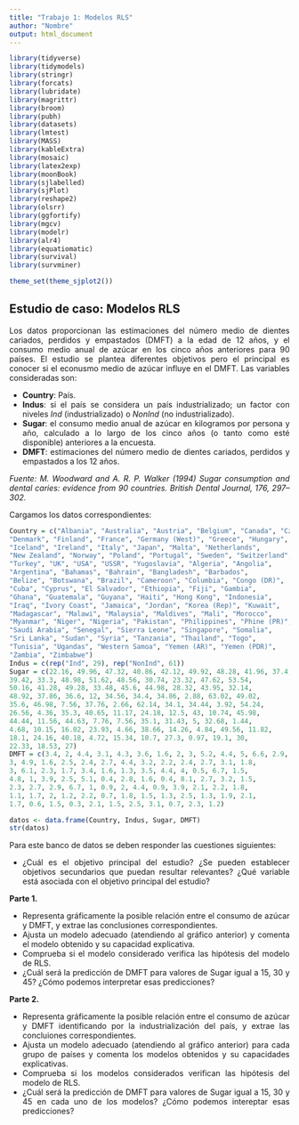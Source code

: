 ```yaml
---
title: "Trabajo 1: Modelos RLS"
author: "Nombre"
output: html_document
---
```


```r
library(tidyverse)
library(tidymodels)
library(stringr)
library(forcats)
library(lubridate)
library(magrittr)
library(broom)
library(pubh)
library(datasets)
library(lmtest)
library(MASS)
library(kableExtra)
library(mosaic)
library(latex2exp)
library(moonBook)
library(sjlabelled)
library(sjPlot)
library(reshape2)
library(olsrr)
library(ggfortify)
library(mgcv)
library(modelr)
library(alr4)
library(equatiomatic) 
library(survival)
library(survminer)

theme_set(theme_sjplot2())

```

::: {style="text-align: justify"}
# Estudio de caso: Modelos RLS

Los datos proporcionan las estimaciones del número medio de dientes cariados, perdidos y empastados (DMFT) a la edad de 12 años, y el consumo medio anual de azúcar en los cinco años anteriores para 90 países. El estudio se plantea diferentes objetivos pero el principal es conocer si el econusmo medio de azúcar influye en el DMFT. Las variables consideradas son:

-   **Country**: País.
-   **Indus**: si el país se considera un país industrializado; un factor con niveles *Ind* (industrializado) o *NonInd* (no industrializado).
-   **Sugar**: el consumo medio anual de azúcar en kilogramos por persona y año, calculado a lo largo de los cinco años (o tanto como esté disponible) anteriores a la encuesta.
-   **DMFT**: estimaciones del número medio de dientes cariados, perdidos y empastados a los 12 años.

*Fuente: M. Woodward and A. R. P. Walker (1994) Sugar consumption and dental caries: evidence from 90 countries. British Dental Journal, 176, 297--302.*

Cargamos los datos correspondientes:
:::

```r
Country = c("Albania", "Australia", "Austria", "Belgium", "Canada", "Czechoslovakia", 
"Denmark", "Finland", "France", "Germany (West)", "Greece", "Hungary", 
"Iceland", "Ireland", "Italy", "Japan", "Malta", "Netherlands", 
"New Zealand", "Norway", "Poland", "Portugal", "Sweden", "Switzerland", 
"Turkey", "UK", "USA", "USSR", "Yugoslavia", "Algeria", "Angolia", 
"Argentina", "Bahamas", "Bahrain", "Bangladesh", "Barbados", 
"Belize", "Botswana", "Brazil", "Cameroon", "Columbia", "Congo (DR)", 
"Cuba", "Cyprus", "El Salvador", "Ethiopia", "Fiji", "Gambia", 
"Ghana", "Guatemala", "Guyana", "Haiti", "Hong Kong", "Indonesia", 
"Iraq", "Ivory Coast", "Jamaica", "Jordan", "Korea (Rep)", "Kuwait", 
"Madagascar", "Malawi", "Malaysia", "Maldives", "Mali", "Morocco", 
"Myanmar", "Niger", "Nigeria", "Pakistan", "Philippines", "Phine (PR)", 
"Saudi Arabia", "Senegal", "Sierra Leone", "Singapore", "Somalia", 
"Sri Lanka", "Sudan", "Syria", "Tanzania", "Thailand", "Togo", 
"Tunisia", "Ugandas", "Western Samoa", "Yemen (AR)", "Yemen (PDR)", 
"Zambia", "Zimbabwe")
Indus = c(rep("Ind", 29), rep("NonInd", 61))
Sugar = c(22.16, 49.96, 47.32, 40.86, 42.12, 49.92, 48.28, 41.96, 37.4, 
39.42, 33.3, 48.98, 51.62, 48.56, 30.74, 23.32, 47.62, 53.54, 
50.16, 41.28, 49.28, 33.48, 45.6, 44.98, 28.32, 43.95, 32.14, 
48.92, 37.86, 36.6, 12, 34.56, 34.4, 34.86, 2.88, 63.02, 49.02, 
35.6, 46.98, 7.56, 37.76, 2.66, 62.14, 34.1, 34.44, 3.92, 54.24, 
26.56, 4.36, 35.3, 40.65, 11.17, 24.18, 12.5, 43, 10.74, 45.98, 
44.44, 11.56, 44.63, 7.76, 7.56, 35.1, 31.43, 5, 32.68, 1.44, 
4.68, 10.15, 16.02, 23.93, 4.66, 38.66, 14.26, 4.84, 49.56, 11.82, 
18.1, 24.16, 40.18, 4.72, 15.34, 10.7, 27.3, 0.97, 19.1, 30, 
22.33, 18.53, 27)
DMFT = c(3.4, 2, 4.4, 3.1, 4.3, 3.6, 1.6, 2, 3, 5.2, 4.4, 5, 6.6, 2.9, 
3, 4.9, 1.6, 2.5, 2.4, 2.7, 4.4, 3.2, 2.2, 2.4, 2.7, 3.1, 1.8, 
3, 6.1, 2.3, 1.7, 3.4, 1.6, 1.3, 3.5, 4.4, 4, 0.5, 6.7, 1.5, 
4.8, 1, 3.9, 2.5, 5.1, 0.4, 2.8, 1.6, 0.4, 8.1, 2.7, 3.2, 1.5, 
2.3, 2.7, 2.9, 6.7, 1, 0.9, 2, 4.4, 0.9, 3.9, 2.1, 2.2, 1.8, 
1.1, 1.7, 2, 1.2, 2.2, 0.7, 1.8, 1.5, 1.3, 2.5, 1.3, 1.9, 2.1, 
1.7, 0.6, 1.5, 0.3, 2.1, 1.5, 2.5, 3.1, 0.7, 2.3, 1.2)

datos <- data.frame(Country, Indus, Sugar, DMFT)
str(datos)
```

::: {style="text-align: justify"}
Para este banco de datos se deben responder las cuestiones siguientes:

-   ¿Cuál es el objetivo principal del estudio? ¿Se pueden establecer objetivos secundarios que puedan resultar relevantes? ¿Qué variable está asociada con el objetivo principal del estudio?

**Parte 1.**

-   Representa gráficamente la posible relación entre el consumo de azúcar y DMFT, y extrae las conclusiones correspondientes.
-   Ajusta un modelo adecuado (atendiendo al gráfico anterior) y comenta el modelo obtenido y su capacidad explicativa.
-   Comprueba si el modelo considerado verifica las hipótesis del modelo de RLS.
-   ¿Cuál será la predicción de DMFT para valores de Sugar igual a 15, 30 y 45? ¿Cómo podemos interpretar esas predicciones?

**Parte 2.**

-   Representa gráficamente la posible relación entre el consumo de azúcar y DMFT identificando por la industrialización del país, y extrae las concluiones correspondientes.
-   Ajusta un modelo adecuado (atendiendo al gráfico anterior) para cada grupo de países y comenta los modelos obtenidos y su capacidades explicativas.
-   Comprueba si los modelos considerados verifican las hipótesis del modelo de RLS.
-   ¿Cuál será la predicción de DMFT para valores de Sugar igual a 15, 30 y 45 en cada uno de los modelos? ¿Cómo podemos intereptar esas predicciones?
:::
